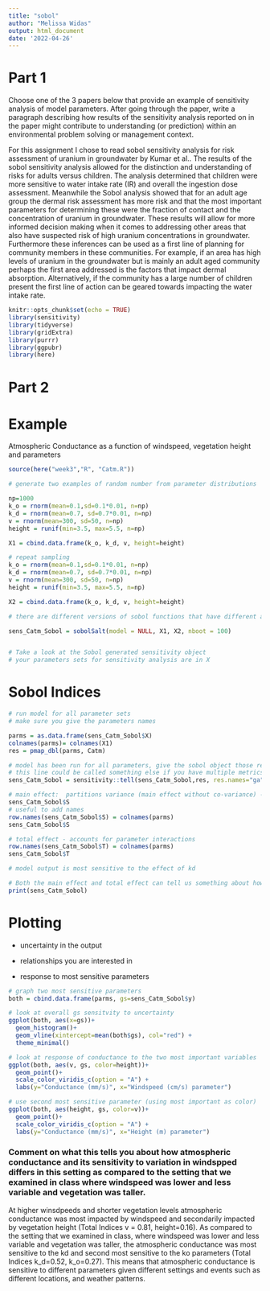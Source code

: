 ```yaml
---
title: "sobol"
author: "Melissa Widas"
output: html_document
date: '2022-04-26'
---
```


# Part 1

Choose one of the 3 papers below that provide an example of sensitivity analysis of model parameters. After going through the paper, write a paragraph describing how results of the sensitivity analysis reported on in the paper might contribute to understanding (or prediction) within an environmental problem solving or management context.

For this assignment I chose to read sobol sensitivity analysis for risk assessment of uranium in groundwater by Kumar et al.. The results of the sobol sensitivity analysis allowed for the distinction and understanding of risks for adults versus children. The analysis determined that children were more sensitive to water intake rate (IR) and overall the ingestion dose assessment. Meanwhile the Sobol analysis showed that for an adult age group the dermal risk assessment has more risk and that the most important parameters for determining these were the fraction of contact and the concentration of uranium in groundwater. These results will allow for more informed decision making when it comes to addressing other areas that also have suspected risk of high uranium concentrations in groundwater. Furthermore these inferences can be used as a first line of planning for community members in these communities. For example, if an area has high levels of uranium in the groundwater but is mainly an adult aged community perhaps the first area addressed is the factors that impact dermal absorption. Alternatively, if the community has a large number of children present the first line of action can be geared towards impacting the water intake rate.


```r
knitr::opts_chunk$set(echo = TRUE)
library(sensitivity)
library(tidyverse)
library(gridExtra)
library(purrr)
library(ggpubr)
library(here)
```

# Part 2

#  Example 
Atmospheric Conductance as a function of windspeed, vegetation height and parameters

```r
source(here("week3","R", "Catm.R"))

# generate two examples of random number from parameter distributions

np=1000
k_o = rnorm(mean=0.1,sd=0.1*0.01, n=np)
k_d = rnorm(mean=0.7, sd=0.7*0.01, n=np)
v = rnorm(mean=300, sd=50, n=np)
height = runif(min=3.5, max=5.5, n=np)

X1 = cbind.data.frame(k_o, k_d, v, height=height)

# repeat sampling
k_o = rnorm(mean=0.1,sd=0.1*0.01, n=np)
k_d = rnorm(mean=0.7, sd=0.7*0.01, n=np)
v = rnorm(mean=300, sd=50, n=np)
height = runif(min=3.5, max=5.5, n=np)

X2 = cbind.data.frame(k_o, k_d, v, height=height)

# there are different versions of sobol functions that have different approaches for estimating parameters and indices, we use an approach implemented by jansen 

sens_Catm_Sobol = sobolSalt(model = NULL, X1, X2, nboot = 100)


# Take a look at the Sobol generated sensitivity object
# your parameters sets for sensitivity analysis are in X
```

# Sobol Indices

```r
# run model for all parameter sets
# make sure you give the parameters names

parms = as.data.frame(sens_Catm_Sobol$X)
colnames(parms)= colnames(X1)
res = pmap_dbl(parms, Catm)

# model has been run for all parameters, give the sobol object those results 
# this line could be called something else if you have multiple metrics you want
sens_Catm_Sobol = sensitivity::tell(sens_Catm_Sobol,res, res.names="ga")

# main effect:  partitions variance (main effect without co-variance) - sums approximately to one
sens_Catm_Sobol$S
# useful to add names
row.names(sens_Catm_Sobol$S) = colnames(parms)
sens_Catm_Sobol$S

# total effect - accounts for parameter interactions
row.names(sens_Catm_Sobol$T) = colnames(parms)
sens_Catm_Sobol$T

# model output is most sensitive to the effect of kd

# Both the main effect and total effect can tell us something about how the parameter influences results
print(sens_Catm_Sobol)

```
 
# Plotting

* uncertainty in the output

* relationships you are interested in

* response to most sensitive parameters

```r
# graph two most sensitive parameters
both = cbind.data.frame(parms, gs=sens_Catm_Sobol$y)

# look at overall gs sensitvity to uncertainty
ggplot(both, aes(x=gs))+
  geom_histogram()+
  geom_vline(xintercept=mean(both$gs), col="red") +
  theme_minimal()

# look at response of conductance to the two most important variables
ggplot(both, aes(v, gs, color=height))+
  geom_point()+
  scale_color_viridis_c(option = "A") +
  labs(y="Conductance (mm/s)", x="Windspeed (cm/s) parameter")

# use second most sensitive parameter (using most important as color)
ggplot(both, aes(height, gs, color=v))+
  geom_point()+
  scale_color_viridis_c(option = "A") +
  labs(y="Conductance (mm/s)", x="Height (m) parameter")

```

### Comment on what this tells you about how atmospheric conductance and its sensitivity to variation in windspped differs in this setting as compared to the setting that we examined in class where windspeed was lower and less variable and vegetation was taller.

At higher winsdpeeds and shorter vegetation levels atmospheric conductance was most impacted by windspeed and secondarily impacted by vegetation height (Total Indices v = 0.81, height=0.16). As compared to the setting that we examined in class, where windspeed was lower and less variable and vegetation was taller, the atmospheric conductance was most sensitive to the kd and second most sensitive to the ko parameters (Total Indices k_d=0.52, k_o=0.27). This means that atmospheric conductance is sensitive to different parameters given different settings and events such as different locations, and weather patterns.





